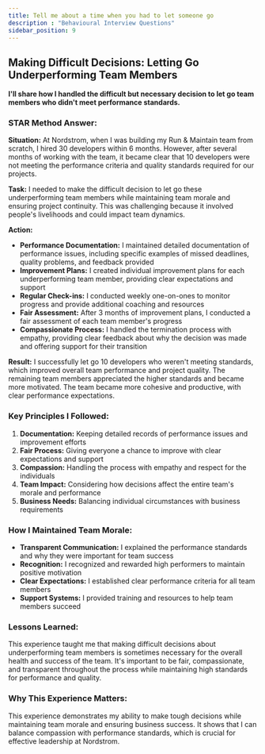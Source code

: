 ```yaml
---
title: Tell me about a time when you had to let someone go
description : "Behavioural Interview Questions"
sidebar_position: 9
---
```


## Making Difficult Decisions: Letting Go Underperforming Team Members

**I'll share how I handled the difficult but necessary decision to let go team members who didn't meet performance standards.**

### STAR Method Answer:

**Situation:** At Nordstrom, when I was building my Run & Maintain team from scratch, I hired 30 developers within 6 months. However, after several months of working with the team, it became clear that 10 developers were not meeting the performance criteria and quality standards required for our projects.

**Task:** I needed to make the difficult decision to let go these underperforming team members while maintaining team morale and ensuring project continuity. This was challenging because it involved people's livelihoods and could impact team dynamics.

**Action:**
- **Performance Documentation:** I maintained detailed documentation of performance issues, including specific examples of missed deadlines, quality problems, and feedback provided
- **Improvement Plans:** I created individual improvement plans for each underperforming team member, providing clear expectations and support
- **Regular Check-ins:** I conducted weekly one-on-ones to monitor progress and provide additional coaching and resources
- **Fair Assessment:** After 3 months of improvement plans, I conducted a fair assessment of each team member's progress
- **Compassionate Process:** I handled the termination process with empathy, providing clear feedback about why the decision was made and offering support for their transition

**Result:** I successfully let go 10 developers who weren't meeting standards, which improved overall team performance and project quality. The remaining team members appreciated the higher standards and became more motivated. The team became more cohesive and productive, with clear performance expectations.

### Key Principles I Followed:

1. **Documentation:** Keeping detailed records of performance issues and improvement efforts
2. **Fair Process:** Giving everyone a chance to improve with clear expectations and support
3. **Compassion:** Handling the process with empathy and respect for the individuals
4. **Team Impact:** Considering how decisions affect the entire team's morale and performance
5. **Business Needs:** Balancing individual circumstances with business requirements

### How I Maintained Team Morale:

- **Transparent Communication:** I explained the performance standards and why they were important for team success
- **Recognition:** I recognized and rewarded high performers to maintain positive motivation
- **Clear Expectations:** I established clear performance criteria for all team members
- **Support Systems:** I provided training and resources to help team members succeed

### Lessons Learned:

This experience taught me that making difficult decisions about underperforming team members is sometimes necessary for the overall health and success of the team. It's important to be fair, compassionate, and transparent throughout the process while maintaining high standards for performance and quality.

### Why This Experience Matters:

This experience demonstrates my ability to make tough decisions while maintaining team morale and ensuring business success. It shows that I can balance compassion with performance standards, which is crucial for effective leadership at Nordstrom.

